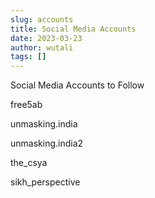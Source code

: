 ```yaml
---
slug: accounts
title: Social Media Accounts
date: 2023-03-23
author: wutali
tags: []
---
```

S﻿ocial Media Accounts to Follow

f﻿ree5ab

unmasking.india

unmasking.india2

the_csya 

sikh_perspective